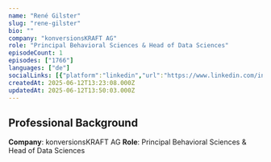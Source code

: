 ```yaml
---
name: "René Gilster"
slug: "rene-gilster"
bio: ""
company: "konversionsKRAFT AG"
role: "Principal Behavioral Sciences & Head of Data Sciences"
episodeCount: 1
episodes: ["1766"]
languages: ["de"]
socialLinks: [{"platform":"linkedin","url":"https://www.linkedin.com/in/renegilster/"}]
createdAt: 2025-06-12T13:23:08.000Z
updatedAt: 2025-06-12T13:50:03.000Z
---
```


## Professional Background

**Company**: konversionsKRAFT AG
**Role**: Principal Behavioral Sciences & Head of Data Sciences
